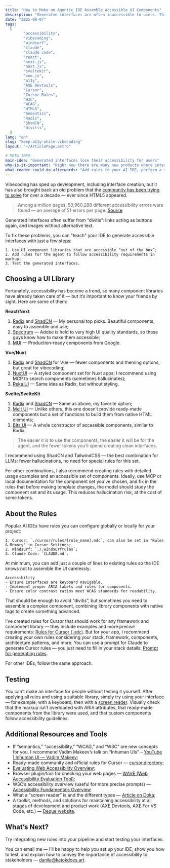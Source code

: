 ```yaml
---
title: "How to Make an Agentic IDE Assemble Accessible UI Components"
description: "Generated interfaces are often inaccessible to users. This article describes what you can do to bring back good interfaces without sacrificing development speed."
date: "2025-08-07"
tags:
  [
		"accessibility",
		"vibecoding",
		"windsurf",
		"claude",
		"claude code",
		"react",
		"next.js",
		"nuxt.js",
		"sveltekit",
		"vue.js",
		"a11y",
		"AXE Devtools",
		"Cursor",
		"Cursor Rules",
		"W3C",
		"WCAG",
		"HTML5",
		"Semantics",
		"Radix",
		"ShadCN",
		"divitis",
  ]
lang: "en"
slug: "keep-a11y-while-vibecoding"
layout: "~/ArticlePage.astro"

# META INFO
main-idea: "Generated interfaces lose their accessibility for users"
why-is-it-important: "Right now there are many new products where interfaces are generated by AI agents, and developers are once again forgetting that people will be using these interfaces in very different ways"
what-reader-could-do-afterwards: "Add rules to your AI IDE, perform a small audit, and test your interface"
---
```


Vibecoding has sped up development, including interface creation, but it has also brought back an old problem that the [community has been trying to solve](https://developer.mozilla.org/en-US/curriculum/core/semantic-html/) for over a decade — ever since HTML5 appeared.

> Among a million pages, 50,960,288 different accessibility errors were found — an average of 51 errors per page. [Source](https://webaim.org/projects/million/)

Generated interfaces often suffer from “divitis”: links acting as buttons again, and images without alternative text.

To fix these problems, you can "teach" your IDE to generate accessible interfaces with just a few steps:

	1. Use UI component libraries that are accessible “out of the box”;
	2. Add rules for the agent to follow accessibility requirements in markup;
	3. Test the generated interfaces.

## Choosing a UI Library

Fortunately, accessibility has become a trend, so many component libraries have already taken care of it — but it’s important to know your friends by sight. Here are some of them:

**React/Next**

1. [Radix](https://www.radix-ui.com/) and [ShadCN](https://ui.shadcn.com/) — My personal top picks. Beautiful components, easy to assemble and use;
2. [Spectrum](https://react-spectrum.adobe.com/react-spectrum/index.html) — Adobe is held to very high UI quality standards, so these guys know how to make them accessible;
3. [MUI](https://mui.com/) — Production-ready components from Google.

**Vue/Nuxt**

1. [Radix](https://www.radix-vue.com/) and [ShadCN](https://www.shadcn-vue.com/) for Vue — fewer components and theming options, but great for vibecoding;
2. [NuxtUI](https://ui.nuxt.com/) — A styled component set for Nuxt apps; I recommend using MCP to search components (sometimes hallucinates);
3. [Reka UI](https://reka-ui.com/) — Same idea as Radix, but without styling.

**Svelte/SvelteKit**

1. [Radix](https://radix-svelte.com/) and [ShadCN](https://www.shadcn-svelte.com/) — Same as above, my favorite option;
2. [Melt UI](https://www.melt-ui.com/) — Unlike others, this one doesn’t provide ready-made components but a set of functions to build them from native HTML elements;
3. [Bits UI](https://www.bits-ui.com/) — A whole constructor of accessible components, similar to Radix.

> The easier it is to use the components, the easier it will be for the agent, and the fewer tokens you’ll spend creating clean interfaces.

I recommend using ShadCN and TailwindCSS — the best combination for LLMs: fewer hallucinations, no need for special rules for this set.

For other combinations, I also recommend creating rules with detailed usage examples and an accessible set of components. Ideally, use MCP or local documentation for the component set you’ve chosen, and fix in the rules that before making template changes, the model should study the component set and its usage. This reduces hallucination risk, at the cost of some tokens.

## About the Rules

Popular AI IDEs have rules you can configure globally or locally for your project:

	1. Cursor: `./cursor/rules/{rule_name}.mdc`, can also be set in "Rules & Memory" in Cursor Settings;
	2. Windsurf: `./.windsurfrules`;
	3. Claude Code: `CLAUDE.md`.

At minimum, you can add just a couple of lines to existing rules so the IDE knows not to assemble the UI carelessly:

```text
Accessibility
- Ensure interfaces are keyboard navigable.
- Implement proper ARIA labels and roles for components.
- Ensure color contrast ratios meet WCAG standards for readability.
```

That should be enough to avoid “divitis”, but sometimes you need to assemble a complex component, combining library components with native tags to create something advanced.

I’ve created rules for Cursor that should work for any framework and component library — they include examples and more precise requirements: [Rules for Cursor (`.mdc`)](/docs/cursor-accessibility-rules.mdc). But for your app, I recommend creating your own rules considering your stack, framework, components, architecture patterns, and more. You can use a prompt for Claude to generate Cursor rules — you just need to fill in your stack details: [Prompt for generating rules](/docs/accessibility-rules-generator-prompt.md).

For other IDEs, follow the same approach.

## Testing

You can’t make an interface for people without testing it yourself. After applying all rules and using a suitable library, simply try using your interface — for example, with a keyboard, then with a [screen reader](https://developer.mozilla.org/en-US/docs/Glossary/Screen_reader). Visually check that the markup isn’t overloaded with ARIA attributes, that ready-made components from the library were used, and that custom components follow accessibility guidelines.

## Additional Resources and Tools

* If “semantics,” “accessibility,” “WCAG,” and “W3C” are new concepts for you, I recommend Vadim Makeev’s talk on “Inhuman UIs" – [YouTube | Inhuman UI — Vadim Makeev](https://www.youtube.com/watch?v=1N4t4xpXhmA);
* Ready-made community and official rules for Cursor — [cursor.directory](https://cursor.directory/rules);
* [Evaluating Web Accessibility Overview](https://www.w3.org/WAI/test-evaluate/);
* Browser plugin/tool for checking your web pages — [WAVE (Web Accessibility Evaluation Tool)](https://wave.webaim.org/extension/);
* W3C’s accessibility overview (useful for more precise prompts) — [Accessibility Fundamentals Overview](https://www.w3.org/WAI/fundamentals/)
* What a “screen reader” is and the different types — [Article on Doka](https://developer.mozilla.org/en-US/docs/Glossary/Screen_reader);
* A toolkit, methods, and solutions for maintaining accessibility at all stages of development and product work (AXE Devtools, AXE For VS Code, etc.) — [Deque website](https://www.deque.com/).

## What’s Next?

Try integrating new rules into your pipeline and start testing your interfaces.

You can email me — I’ll be happy to help you set up your IDE, show you how to test, and explain how to convey the importance of accessibility to stakeholders — [danila@katokdoes.art](mailto:danila@katokdoes.art).
